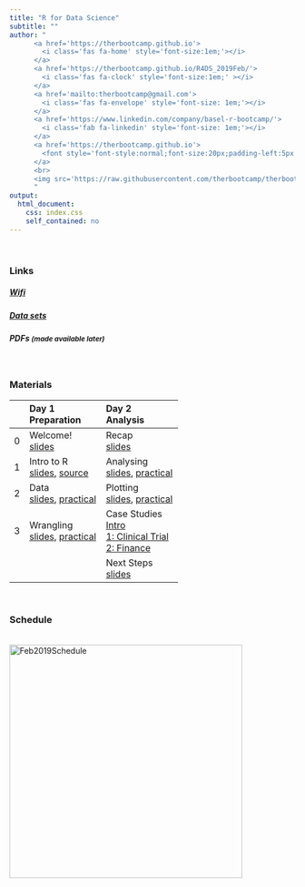 ```yaml
---
title: "R for Data Science"
subtitle: ""
author: "
      <a href='https://therbootcamp.github.io'>
        <i class='fas fa-home' style='font-size:1em;'></i>
      </a>
      <a href='https://therbootcamp.github.io/R4DS_2019Feb/'>
        <i class='fas fa-clock' style='font-size:1em;' ></i>
      </a>
      <a href='mailto:therbootcamp@gmail.com'>
        <i class='fas fa-envelope' style='font-size: 1em;'></i>
      </a>
      <a href='https://www.linkedin.com/company/basel-r-bootcamp/'>
        <i class='fab fa-linkedin' style='font-size: 1em;'></i>
      </a>
      <a href='https://therbootcamp.github.io'>
        <font style='font-style:normal;font-size:20px;padding-left:5px'>Basel R Bootcamp</font>
      </a>
      <br>
      <img src='https://raw.githubusercontent.com/therbootcamp/therbootcamp.github.io/master/_sessions/_image/by-sa.png' style= 'height:16.7px;vertical-align:baseline'/><font style='font-style:normal;font-size:20px;padding-left:9.3px'>February 2019</font>
      "
output:
  html_document:
    css: index.css
    self_contained: no
---
```


<br>


### Links

##### [Wifi](https://raw.githubusercontent.com/therbootcamp/therbootcamp.github.io/master/_sessions/_image/wifi_instruct.png) 
##### [Data sets](https://github.com/therbootcamp/R4DS_2019Feb/blob/master/BaselRBootcamp_data.zip?raw=true)
#####  PDFs <font style="font-size:12px">(made available later)</font>



<br>

### Materials
|  | Day 1<br>Preparation| Day 2<br>Analysis| 
|:--|:-------------|:-------------|
|0| Welcome!<br>[slides](_sessions/Welcome/Welcome.html) | Recap<br>[slides](_sessions/Recap/Recap.html)|
|1| Intro to R<br>[slides](_sessions/IntroToR/IntroToR.html), [source](_sessions/IntroToR/IntroToR_interactive.R) | Analysing <br>[slides](_sessions/Analysing/Analysing.html), [practical](_sessions/Analysing/Analysing_practical.html) |
|2|  Data <br>[slides](_sessions/Data/Data.html), [practical](_sessions/Data/Data_practical.html)| Plotting<br>[slides](_sessions/Plotting/Plotting), [practical](_sessions/Plotting/Plotting_practical.html)|
|3|   Wrangling<br>[slides](_sessions/Wrangling/Wrangling.html), [practical](_sessions/Wrangling/Wrangling_practical.html) |Case Studies<br>[Intro](_sessions/CaseStudies/CaseStudies.html)<br>[1: Clinical Trial](_sessions/CaseStudies/Clinical_Data_Case_Study.html)<br>[2: Finance ](_sessions/CaseStudies/Financial_Data_Case_Study.html)|
||    | Next Steps<br>[slides](_sessions/NextSteps/NextSteps.html) |
<br>


<!---

|  | Day 1<br>Fundamentals| Day 2<br>Analysis| Day 3<br>Reporting| 
|:--|:-------------|:-------------|:-------------|
|0| Welcome!<br>[slides](_sessions/Welcome/Welcome.html) | Recap I<br>[slides](_sessions/Recap/Recap.html)| Recap II<br>[slides](_sessions/RecapII/RecapII.html)|
|1| Intro to R<br>[slides](_sessions/IntroToR/IntroToR.html), [source](_sessions/IntroToR/IntroToR_interactive.R) | Statistics I <br>[slides](_sessions/StatisticsI/StatisticsI.html), [practical](_sessions/StatisticsI/StatisticsI_practical.html) | Plotting II <br>[slides](_sessions/PlottingII/PlottingII.html), [practical](_sessions/PlottingII/PlottingII.html) |
|2|  Data <br>[slides](_sessions/Data/Data.html), [practical](_sessions/Data/Data_practical.html)| Statistics II<br>[slides](_sessions/StatisticsII/Statistics.html), [practical](_sessions/StatisticsII/Statistics_practical.html)| Reporting<br>[slides](_sessions/Reporting/Reporting.html), [practical](_sessions/Reporting/Reporting_practical.html)|
|3|   Wrangling<br>[slides](_sessions/Wrangling/Wrangling.html), [practical](_sessions/Wrangling/Wrangling_practical.html) | Plotting I<br>[slides](_sessions/PlottingI/Plotting.html), [practical](_sessions/PlottingI/Plotting_practical.html) |Case Studies<br>[Intro](_sessions/CaseStudies/CaseStudies.html)<br>[1: Clinical Trial](_sessions/CaseStudies/Clinical_Data_Case_Study.html)<br>[2: Finance ](_sessions/CaseStudies/Financial_Data_Case_Study.html)|
|4| |  | Next Steps<br> [slides](_sessions/NextSteps/NextSteps.html) |
<br>

--->


### Schedule


<p align="left"><br>
    <img border="0" alt="Feb2019Schedule" src="https://therbootcamp.github.io/R4DS_2019Feb/_sessions/Welcome/image/schedule.png" style="width:410px">
</p>
